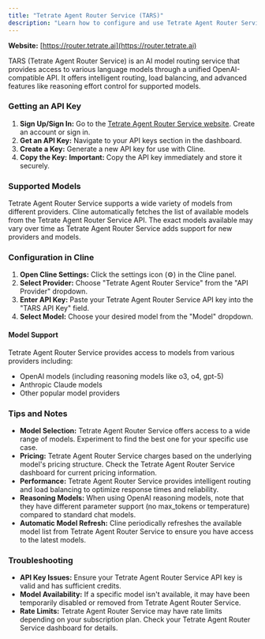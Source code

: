 ```yaml
---
title: "Tetrate Agent Router Service (TARS)"
description: "Learn how to configure and use Tetrate Agent Router Service with Cline to access various AI models through Tetrate's agent routing service."
---
```


**Website:** [https://router.tetrate.ai](https://router.tetrate.ai)

TARS (Tetrate Agent Router Service) is an AI model routing service that provides access to various language models through a unified OpenAI-compatible API. It offers intelligent routing, load balancing, and advanced features like reasoning effort control for supported models.

### Getting an API Key

1. **Sign Up/Sign In:** Go to the [Tetrate Agent Router Service website](https://router.tetrate.ai). Create an account or sign in.
2. **Get an API Key:** Navigate to your API keys section in the dashboard.
3. **Create a Key:** Generate a new API key for use with Cline.
4. **Copy the Key:** **Important:** Copy the API key immediately and store it securely.

### Supported Models

Tetrate Agent Router Service supports a wide variety of models from different providers. Cline automatically fetches the list of available models from the Tetrate Agent Router Service API. The exact models available may vary over time as Tetrate Agent Router Service adds support for new providers and models.

### Configuration in Cline

1. **Open Cline Settings:** Click the settings icon (⚙️) in the Cline panel.
2. **Select Provider:** Choose "Tetrate Agent Router Service" from the "API Provider" dropdown.
3. **Enter API Key:** Paste your Tetrate Agent Router Service API key into the "TARS API Key" field.
4. **Select Model:** Choose your desired model from the "Model" dropdown.

#### Model Support

Tetrate Agent Router Service provides access to models from various providers including:

- OpenAI models (including reasoning models like o3, o4, gpt-5)
- Anthropic Claude models
- Other popular model providers

### Tips and Notes

- **Model Selection:** Tetrate Agent Router Service offers access to a wide range of models. Experiment to find the best one for your specific use case.
- **Pricing:** Tetrate Agent Router Service charges based on the underlying model's pricing structure. Check the Tetrate Agent Router Service dashboard for current pricing information.
- **Performance:** Tetrate Agent Router Service provides intelligent routing and load balancing to optimize response times and reliability.
- **Reasoning Models:** When using OpenAI reasoning models, note that they have different parameter support (no max_tokens or temperature) compared to standard chat models.
- **Automatic Model Refresh:** Cline periodically refreshes the available model list from Tetrate Agent Router Service to ensure you have access to the latest models.

### Troubleshooting

- **API Key Issues:** Ensure your Tetrate Agent Router Service API key is valid and has sufficient credits.
- **Model Availability:** If a specific model isn't available, it may have been temporarily disabled or removed from Tetrate Agent Router Service.
- **Rate Limits:** Tetrate Agent Router Service may have rate limits depending on your subscription plan. Check your Tetrate Agent Router Service dashboard for details.
